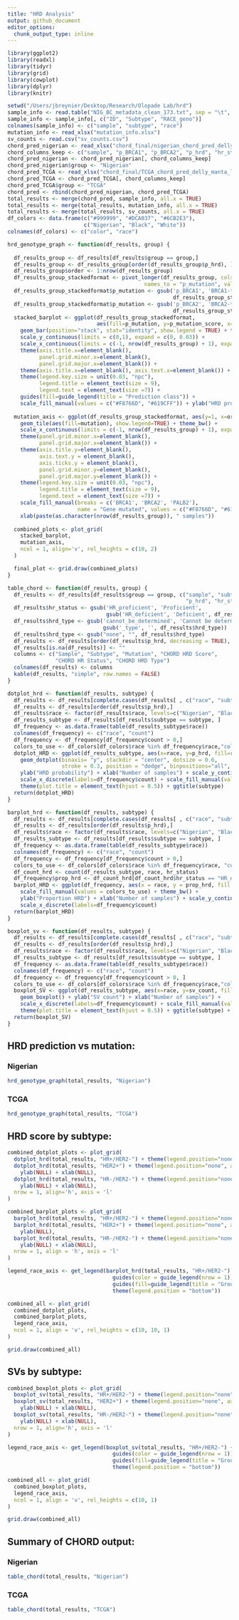 ```yaml
---
title: "HRD Analysis"
output: github_document
editor_options: 
  chunk_output_type: inline
---
```


```r
library(ggplot2)
library(readxl)
library(tidyr)
library(grid)
library(cowplot)
library(dplyr)
library(knitr)

setwd("/Users/jbreynier/Desktop/Research/Olopade Lab/hrd")
sample_info <- read.table("NIG_BC_metadata_clean_173.txt", sep = "\t", header = 1)
sample_info <- sample_info[, c("ID", "Subtype", "RACE_geno")]
colnames(sample_info) <- c("sample", "subtype", "race")
mutation_info <- read_xlsx("mutation_info.xlsx")
sv_counts <- read.csv("sv_counts.csv")
chord_pred_nigerian <- read_xlsx("chord_final/nigerian_chord_pred_delly_manta_lumpy_2vote.xlsx")
chord_columns_keep <- c("sample", "p_BRCA1", "p_BRCA2", "p_hrd", "hr_status", "hrd_type")
chord_pred_nigerian <- chord_pred_nigerian[, chord_columns_keep]
chord_pred_nigerian$group <- "Nigerian"
chord_pred_TCGA <- read_xlsx("chord_final/TCGA_chord_pred_delly_manta_lumpy_2vote.xlsx")
chord_pred_TCGA <- chord_pred_TCGA[, chord_columns_keep]
chord_pred_TCGA$group <- "TCGA"
chord_pred <- rbind(chord_pred_nigerian, chord_pred_TCGA)
total_results <- merge(chord_pred, sample_info, all.x = TRUE)
total_results <- merge(total_results, mutation_info, all.x = TRUE)
total_results <- merge(total_results, sv_counts, all.x = TRUE)
df_colors <- data.frame(c("#999999", "#DCA037", "#6CB2E3"),
                        c("Nigerian", "Black", "White"))
colnames(df_colors) <- c("color", "race")

```

```r

hrd_genotype_graph <- function(df_results, group) {
  
  df_results_group <- df_results[df_results$group == group,]
  df_results_group <- df_results_group[order(df_results_group$p_hrd), ]
  df_results_group$order <- 1:nrow(df_results_group)
  df_results_group_stackedformat <- pivot_longer(df_results_group, cols=c(p_BRCA1, p_BRCA2),
                                           names_to = "p_mutation", values_to = "p_mutation_score")
  df_results_group_stackedformat$p_mutation <- gsub('p_BRCA1', 'BRCA1-type HRD',
                                                    df_results_group_stackedformat$p_mutation)
  df_results_group_stackedformat$p_mutation <- gsub('p_BRCA2', 'BRCA2-type HRD',
                                                    df_results_group_stackedformat$p_mutation)
  stacked_barplot <- ggplot(df_results_group_stackedformat,
                            aes(fill=p_mutation, y=p_mutation_score, x=order)) + 
    geom_bar(position="stack", stat="identity", show.legend = TRUE) + theme_bw() + 
    scale_y_continuous(limits = c(0,1), expand = c(0, 0.03)) +
    scale_x_continuous(limits = c(-1, nrow(df_results_group) + 1), expand = c(0, 0)) +
    theme(axis.title.x=element_blank(),
          panel.grid.minor.x=element_blank(),
          panel.grid.major.x=element_blank()) +
    theme(axis.title.x=element_blank(), axis.text.x=element_blank()) +
    theme(legend.key.size = unit(0.03, "npc"),
          legend.title = element_text(size = 9),
          legend.text = element_text(size =7)) + 
    guides(fill=guide_legend(title = "Prediction class")) +
    scale_fill_manual(values = c("#F8766D", "#619CFF")) + ylab("HRD probability")
  
  mutation_axis <- ggplot(df_results_group_stackedformat, aes(y=1, x=order)) + 
    geom_tile(aes(fill=mutation), show.legend=TRUE) + theme_bw() + 
    scale_x_continuous(limits = c(-1, nrow(df_results_group) + 1), expand = c(0, 0)) +
    theme(panel.grid.minor.x=element_blank(),
          panel.grid.major.x=element_blank()) +
    theme(axis.title.y=element_blank(),
          axis.text.y = element_blank(),
          axis.ticks.y = element_blank(),
          panel.grid.minor.y=element_blank(),
          panel.grid.major.y=element_blank()) +
    theme(legend.key.size = unit(0.03, "npc"),
          legend.title = element_text(size = 9),
          legend.text = element_text(size =7)) + 
    scale_fill_manual(breaks = c('BRCA1', 'BRCA2', 'PALB2'),
                      name = "Gene mutated", values = c("#F8766D", "#619CFF", "#00BA38")) +
    xlab(paste(as.character(nrow(df_results_group)), " samples"))
  
  combined_plots <- plot_grid(
    stacked_barplot,
    mutation_axis,
    ncol = 1, align='v', rel_heights = c(10, 2)
  )

  final_plot <- grid.draw(combined_plots)
}

table_chord <- function(df_results, group) {
  df_results <- df_results[df_results$group == group, c("sample", "subtype", "mutation",
                                                        "p_hrd", "hr_status", "hrd_type")]
  df_results$hr_status <- gsub('HR_proficient', 'Proficient', 
                               gsub('HR_deficient', 'Deficient', df_results$hr_status))
  df_results$hrd_type <- gsub('cannot_be_determined', 'Cannot be determined',
                              gsub('_type', '', df_results$hrd_type))
  df_results$hrd_type <- gsub("none", "", df_results$hrd_type)
  df_results <- df_results[order(df_results$p_hrd, decreasing = TRUE), ]
  df_results[is.na(df_results)] <- ""
  columns <- c("Sample", "Subtype", "Mutation", "CHORD HRD Score",
               "CHORD HR Status", "CHORD HRD Type")
  colnames(df_results) <- columns
  kable(df_results, "simple", row.names = FALSE)
}

dotplot_hrd <- function(df_results, subtype) {
  df_results <- df_results[complete.cases(df_results[ , c("race", "subtype")]),]
  df_results <- df_results[order(df_results$p_hrd),]
  df_results$race <- factor(df_results$race, levels=c("Nigerian", "Black", "White"))
  df_results_subtype <- df_results[df_results$subtype == subtype, ]
  df_frequency <- as.data.frame(table(df_results_subtype$race))
  colnames(df_frequency) <- c("race", "count")
  df_frequency <- df_frequency[df_frequency$count > 0,]
  colors_to_use <- df_colors[df_colors$race %in% df_frequency$race,"color"]
  dotplot_HRD <- ggplot(df_results_subtype, aes(x=race, y=p_hrd, fill=race))  + theme_bw() +
    geom_dotplot(binaxis= "y", stackdir = "center", dotsize = 0.6,
                 stroke = 0.3, position = "dodge", binpositions="all", method = "histodot") +
    ylab("HRD probability") + xlab("Number of samples") + scale_y_continuous(limits = c(0,1)) +
    scale_x_discrete(labels=df_frequency$count) + scale_fill_manual(values = colors_to_use) +
    theme(plot.title = element_text(hjust = 0.5)) + ggtitle(subtype)
  return(dotplot_HRD)
}

barplot_hrd <- function(df_results, subtype) {
  df_results <- df_results[complete.cases(df_results[ , c("race", "subtype")]),]
  df_results <- df_results[order(df_results$p_hrd),]
  df_results$race <- factor(df_results$race, levels=c("Nigerian", "Black", "White"))
  df_results_subtype <- df_results[df_results$subtype == subtype, ]
  df_frequency <- as.data.frame(table(df_results_subtype$race))
  colnames(df_frequency) <- c("race", "count")
  df_frequency <- df_frequency[df_frequency$count > 0,]
  colors_to_use <- df_colors[df_colors$race %in% df_frequency$race, "color"]
  df_count_hrd <- count(df_results_subtype, race, hr_status)
  df_frequency$prop_hrd <- df_count_hrd[df_count_hrd$hr_status == "HR_deficient", "n"] / df_frequency$count
  barplot_HRD <- ggplot(df_frequency, aes(x = race, y = prop_hrd, fill = race)) + geom_bar(stat="identity") + 
    scale_fill_manual(values = colors_to_use) + theme_bw() + 
    ylab("Proportion HRD") + xlab("Number of samples") + scale_y_continuous(limits = c(0,1)) +
    scale_x_discrete(labels=df_frequency$count)
  return(barplot_HRD)
}

boxplot_sv <- function(df_results, subtype) {
  df_results <- df_results[complete.cases(df_results[ , c("race", "subtype")]),]
  df_results <- df_results[order(df_results$p_hrd),]
  df_results$race <- factor(df_results$race, levels=c("Nigerian", "Black", "White"))
  df_results_subtype <- df_results[df_results$subtype == subtype, ]
  df_frequency <- as.data.frame(table(df_results_subtype$race))
  colnames(df_frequency) <- c("race", "count")
  df_frequency <- df_frequency[df_frequency$count > 0, ]
  colors_to_use <- df_colors[df_colors$race %in% df_frequency$race,"color"]
  boxplot_SV <- ggplot(df_results_subtype, aes(x=race, y=sv_count, fill=race)) + theme_bw() +
    geom_boxplot() + ylab("SV count") + xlab("Number of samples") + 
    scale_x_discrete(labels=df_frequency$count) + scale_fill_manual(values = colors_to_use) +
    theme(plot.title = element_text(hjust = 0.5)) + ggtitle(subtype) + scale_y_continuous(limits = c(0,2500))
  return(boxplot_SV)
}

```

## HRD prediction vs mutation:

### Nigerian
```r

hrd_genotype_graph(total_results, "Nigerian")

```

### TCGA
```r

hrd_genotype_graph(total_results, "TCGA")

```

## HRD score by subtype:

```r

combined_dotplot_plots <- plot_grid(
  dotplot_hrd(total_results, "HR+/HER2-") + theme(legend.position="none") + xlab(NULL),
  dotplot_hrd(total_results, "HER2+") + theme(legend.position="none", axis.text.y=element_blank()) +
    ylab(NULL) + xlab(NULL),
  dotplot_hrd(total_results, "HR-/HER2-") + theme(legend.position="none", axis.text.y=element_blank()) +
    ylab(NULL) + xlab(NULL),
  nrow = 1, align='h', axis = 'l'
)

combined_barplot_plots <- plot_grid(
  barplot_hrd(total_results, "HR+/HER2-") + theme(legend.position="none") + xlab(NULL),
  barplot_hrd(total_results, "HER2+") + theme(legend.position="none", axis.text.y=element_blank()) +
    ylab(NULL),
  barplot_hrd(total_results, "HR-/HER2-") + theme(legend.position="none", axis.text.y=element_blank())+
    ylab(NULL) + xlab(NULL),
  nrow = 1, align = 'h', axis = 'l'
)

legend_race_axis <- get_legend(barplot_hrd(total_results, "HR+/HER2-") + 
                                 guides(color = guide_legend(nrow = 1)) +
                                 guides(fill=guide_legend(title = "Group")) + 
                                 theme(legend.position = "bottom"))

combined_all <- plot_grid(
  combined_dotplot_plots,
  combined_barplot_plots,
  legend_race_axis,
  ncol = 1, align = 'v', rel_heights = c(10, 10, 1)
)

grid.draw(combined_all)

```

## SVs by subtype:

```r

combined_boxplot_plots <- plot_grid(
  boxplot_sv(total_results, "HR+/HER2-") + theme(legend.position="none") + xlab(NULL),
  boxplot_sv(total_results, "HER2+") + theme(legend.position="none", axis.text.y=element_blank()) +
    ylab(NULL) + xlab(NULL),
  boxplot_sv(total_results, "HR-/HER2-") + theme(legend.position="none", axis.text.y=element_blank()) +
    ylab(NULL) + xlab(NULL),
  nrow = 1, align='h', axis = 'l'
)

legend_race_axis <- get_legend(boxplot_sv(total_results, "HR+/HER2-") + 
                                 guides(color = guide_legend(nrow = 1)) +
                                 guides(fill=guide_legend(title = "Group")) + 
                                 theme(legend.position = "bottom"))

combined_all <- plot_grid(
  combined_boxplot_plots,
  legend_race_axis,
  ncol = 1, align = 'v', rel_heights = c(10, 1)
)

grid.draw(combined_all)

```

## Summary of CHORD output:

### Nigerian

```r

table_chord(total_results, "Nigerian")

```

### TCGA

```r

table_chord(total_results, "TCGA")

```


